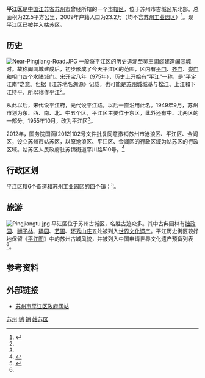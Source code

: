 {{Infobox China County
| county  = 平江区
| Photo = River-Pingjiang-Road.JPG
| Photoname= 平江路旁的临河
| map = 
| customimage = 
| Pinyin   = Pingjiang Qu
| Belong = [[中国|中国]][[江苏省|江苏省]][[苏州市|苏州市]]
| Types= [[市辖区|市辖区]]
| admincode = 320503
| founded = 公元前514年
| seat = 江苏省苏州市平江区临顿路176号→江苏省苏州市平江区平川路510号
| officerTitle= 
| officer = 
| officerTitle2 = 
| officer2 = 
| division = 6
| town= 
| township= 
| subdistrict= 6
| dialect= [[苏州话|苏州话]]
| post code= 215005
| phone code = 0512
| coordinate = 
| area = 22.5[[平方公里|平方公里]]
| area land = 
| area water =  
| census yr = 2009
| pop = 23.2万人
| density = 
| GDP = 120.39亿元（2010年）
| web = http://www.szpj.gov.cn/
| web_title = 苏州市平江区政府网站
}}

'''平江区'''是[[中国|中国]][[江苏省|江苏省]][[苏州市|苏州市]]曾经所辖的一个[[市辖区|市辖区]]，位于苏州市古城区东北部。总面积为22.5平方公里，2009年户籍人口为23.2万（均不含[[苏州工业园区|苏州工业园区]]）<ref name="pj">{{cite web|author=苏州市平江区人民政府|title=走进平江|url=http://www.szpj.gov.cn/szpj/zjpj/|accessdate=2012-07-17|deadurl=yes|archiveurl=https://archive.is/20130422225428/http://www.szpj.gov.cn/szpj/zjpj/|archivedate=2013-04-22}}</ref>。现平江区已被并入[[姑苏区|姑苏区]]。

==历史==
[[File:Near-Pingjiang-Road.JPG|left]]
一般将平江区的历史追溯至吴王[[阖闾|阖闾]]建造[[阖闾城|阖闾城]]时。故称阖闾城建成后，初步形成了今天平江区的范围，区内有[[平门|平门]]、[[齐门|齐门]]、[[娄门|娄门]]和[[相门|相门]]四个水陆城门。宋[[开宝|开宝]]八年（975年），历史上开始有“平江”一称，是“平定江南”之意。但据《江苏地名溯源》记载，也可能是[[苏州城|苏州城]]城基与松江、上江和下江持平，所以称作平江<ref name="dfz" />。

从此以后，宋代设平江府，元代设平江路，以后一直沿用此名。1949年9月，苏州市划为东、西、南、北、中五个区，平江区主要位于东区，此外还有中、北两区的一部分。1955年10月，改为平江区<ref name="dfz" />。

2012年，国务院国函[2012]102号文件批复同意撤销苏州市沧浪区、平江区、金阊区，设立苏州市姑苏区，以原沧浪区、平江区、金阊区的行政区域为姑苏区的行政区域。姑苏区人民政府驻苏锦街道平川路510号。<ref>{{cite web |url=http://www.xzqh.org/html/2008/0606/5706.html |title=存档副本 |accessdate=2012-08-31 |deadurl=yes |archiveurl=https://web.archive.org/web/20120903031923/http://www.xzqh.org/html/2008/0606/5706.html |archivedate=2012-09-03 }}</ref>

==行政区划==
平江区辖6个街道和苏州工业园区的四个镇：{{PRC admin/children|32/05/03}}<ref name="dfz">{{cite web|author=苏州市地方志办公室|title=平江区—总述|url=http://www.dfzb.suzhou.gov.cn/zsbl/279527.htm|accessdate=2012-07-17|deadurl=yes|archiveurl=https://web.archive.org/web/20100222053557/http://www.dfzb.suzhou.gov.cn/zsbl/279527.htm|archivedate=2010-02-22}}</ref>。

==旅游==
[[File:Pingjiangtu.jpg|left]]
平江区位于苏州古城区，名胜古迹众多。其中古典园林有[[拙政园|拙政园]]、[[狮子林|狮子林]]、[[耦园|耦园]]、[[艺圃|艺圃]]、[[环秀山庄|环秀山庄]]五处被列入[[世界文化遗产|世界文化遗产]]。平江历史街区较好地保留《[[平江图|平江图]]》中的苏州古城风貌，并被列入中国申请世界文化遗产预备列表<ref name="pj" />。

==参考资料==
{{reflist}}

==外部链接==
*[https://web.archive.org/web/20060209131045/http://www.szpj.gov.cn/ 苏州市平江区政府网站]


{{平江区行政区划}}
{{江苏行政区划}}

[[Category:江苏已撤消的市辖区|苏州]]
[[Category:苏州行政区划史|销]]
[[Category:苏州区市|销]]
[[Category:姑苏区|]]